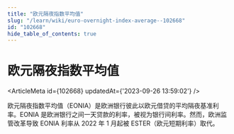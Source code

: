 ```yaml
---
title: "欧元隔夜指数平均值"
slug: "/learn/wiki/euro-overnight-index-average--102668"
id: "102668"
hide_table_of_contents: true
---
```



# 欧元隔夜指数平均值

<ArticleMeta id={102668} updatedAt={'2023-09-26 13:59:02'} />
<div className='border-solid border-b border-t-0 my-4 border-[var(--ifm-color-gray-300)]' />

欧元隔夜指数平均值（EONIA）是欧洲银行彼此以欧元借贷的平均隔夜基准利率。EONIA 是欧洲银行之间一天贷款的利率，被视为银行间利率。然而，欧洲监管改革导致 EONIA 利率从 2022 年 1 月起被 ESTER（欧元短期利率）取代。

